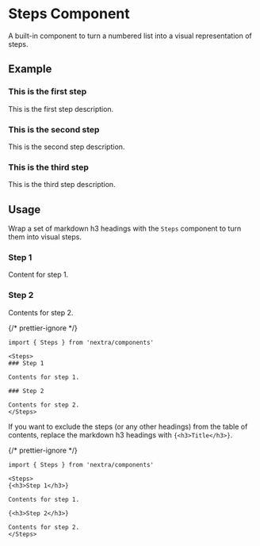 
# Steps Component

A built-in component to turn a numbered list into a visual representation of
steps.

## Example

<Steps>

### This is the first step

This is the first step description.

### This is the second step

This is the second step description.

### This is the third step

This is the third step description.

</Steps>

## Usage

Wrap a set of markdown h3 headings with the `Steps` component to turn them into
visual steps.

<Steps>

### Step 1

Content for step 1.

### Step 2

Contents for step 2.

</Steps>

{/* prettier-ignore */}
```mdx
import { Steps } from 'nextra/components'

<Steps>
### Step 1

Contents for step 1.

### Step 2

Contents for step 2.
</Steps>
```

If you want to exclude the steps (or any other headings) from the table of contents, replace the markdown h3 headings with `{<h3>Title</h3>}`.

{/* prettier-ignore */}
```mdx
import { Steps } from 'nextra/components'

<Steps>
{<h3>Step 1</h3>}

Contents for step 1.

{<h3>Step 2</h3>}

Contents for step 2.
</Steps>
```
